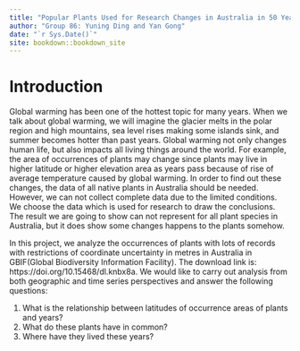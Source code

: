 ```yaml
--- 
title: "Popular Plants Used for Research Changes in Australia in 50 Years"
author: "Group 86: Yuning Ding and Yan Gong"
date: "`r Sys.Date()`"
site: bookdown::bookdown_site
---
```


# Introduction

Global warming has been one of the hottest topic for many years. When we talk about global warming, we will imagine the glacier melts in the polar region and high mountains, sea level rises making some islands sink, and summer becomes hotter than past years. Global warming not only changes human life, but also impacts all living things around the world. For example, the area of occurrences of plants may change since plants may live in higher latitude or higher elevation area as years pass because of rise of average temperature caused by global warming. In order to find out these changes, the data of all native plants in Australia should be needed. However, we can not collect complete data due to the limited conditions. We choose the data which is used for research to draw the conclusions. The result we are going to show can not represent for all plant species in Australia, but it does show some changes happens to the plants somehow. 

In this project, we analyze the occurrences of plants with lots of records with restrictions of coordinate uncertainty in metres in Australia in GBIF(Global Biodiversity Information Facility). The download link is: https://doi.org/10.15468/dl.knbx8a. We would like to carry out analysis from both geographic and time series perspectives and answer the following questions:

1. What is the relationship between latitudes of occurrence areas of plants and years?
2. What do these plants have in common?
3. Where have they lived these years?